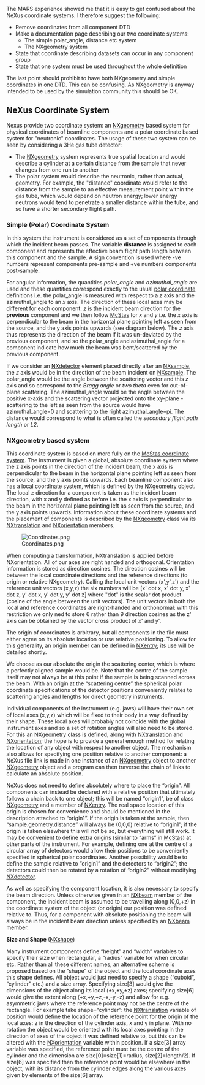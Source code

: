 The MARS experience showed me that it is easy to get confused about the NeXus coordinate systems. I therefore suggest the following:

*Remove coordinates from all component DTD
*Make a documentation page describing our two coordinate systems:
**The simple polar_angle, distance etc system
**The NXgeometry system
*State that coordinate describing datasets can occur in any component group
*State that one system must be used throughout the whole definition

The last point should prohibit to have both NXgeometry and simple coordinates in one DTD. This can be
confusing. As NXgeometry is anyway intended to be used by the simulation community this should be OK.

==NeXus Coordinate System==

Nexus provide two coordinate system: an [[NXgeometry]] based system for physical coordinates of beamline components and a polar coordinate based system for "neutronic" coordinates. The usage of these two system can be seen by considering a 3He gas tube detector:
* The [[NXgeometry]] system represents true spatial location and would describe a cylinder at a certain distance from the sample that never changes from one run to another
* The polar system would describe the neutronic, rather than actual, geometry. For example, the "distance" coordinate would refer to the distance from the sample to an effective measurement point within the gas tube, which would depend on neutron energy; lower energy neutrons would tend to penetrate a smaller distance within the tube, and so have a shorter secondary flight path.

===Simple (Polar) Coordinate System===
In this system the instrument is considered as a set of components through which the incident beam passes. The variable '''distance''' is assigned to each component and represents the effective beam flight path length between this component and the sample. A sign convention is used where -ve numbers represent components pre-sample and +ve numbers components post-sample.

For angular information, the quantities ''polar_angle'' and ''azimuthal_angle'' are used and these quantities correspond exactly to the usual [http://en.wikipedia.org/wiki/Polar_coordinates polar coordinate] definitions i.e. the polar_angle is measured with respect to a ''z'' axis and the azimuthal_angle to an ''x'' axis. The direction of these local axes may be different for each component: ''z'' is the incident beam direction for the '''previous''' component and we then follow [http://mcstas.risoe.dk/ McStas] for ''x'' and ''y'' i.e. the ''x'' axis is perpendicular to the beam in the horizontal plane pointing left as seen from the source, and the y axis points upwards (see diagram below). The ''z'' axis thus represents the direction of the beam if it was un-deviated by the previous component, and so the polar_angle and azimuthal_angle for a component indicate how much the beam was bent/scattered by the previous component. 

If we consider an [[NXdetector]] element placed directly after an [[NXsample]], the ''z'' axis would be in the direction of the beam incident on [[NXsample]]. The polar_angle would be the angle between the scattering vector and this ''z'' axis and so correspond to the ''Bragg angle'' or ''two theta'' even for out-of-plane scattering. The azimuthal_angle would be the angle between the positive x-axis and the scattering vector projected onto the xy-plane - scattering to the left as seen from the source would have azimuthal_angle=0 and scattering to the right azimuthal_angle=pi. The distance would correspond to what is often called the ''secondary flight path length'' or ''L2''.

===NXgeometry based system===
 
This coordinate system is based on more fully on the [http://mcstas.risoe.dk/ McStas coordinate system]. The instrument is given a global, absolute coordinate system where the z axis points in the direction of the incident beam, the x axis is perpendicular to the beam in the horizontal plane pointing left as seen from the source, and the y axis points upwards. Each beamline component also has a local coordinate system, which is defined by the [[NXgeometry]] object. The local z direction for a component is taken as the incident beam direction, with x and y defined as before i.e. the x axis is perpendicular to the beam in the horizontal plane pointing left as seen from the source, and the y axis points upwards. Information about these coordinate systems and the placement of components is described by the [[NXgeometry]] class via its [[NXtranslation]] and [[NXorientation]] members.

[[Image:Coordinates.png]]

When computing a transformation, NXtranslation is applied before NXorientation. All of our axes are right handed and orthogonal. Orientation information is stored as direction cosines. The direction cosines will be between the local coordinate directions and the reference directions (to origin or relative NXgeometry). Calling the local unit vectors (x',y',z') and the reference unit vectors (x,y,z) the six numbers will be [x' dot x, x' dot y, x' dot z, y' dot x, y' dot y, y' dot z] where "dot" is the scalar dot product (cosine of the angle between the unit vectors). The unit vectors in both the local and reference coordinates are right-handed and orthonormal: with this restriction we only ned to store 6 rather than 9 direction cosines as the z' axis can be obtained by the vector cross product of x' and y'. 

The origin of coordinates is arbitrary, but all components in the file must either agree on its absolute
location or use relative positioning. To allow for this generality, an origin
member can be defined in [[NXentry]]; its use will be detailed shortly.

We choose as our absolute the origin the scattering center, which is where a perfectly aligned sample would be. Note that the centre of the sample itself may not always be at this point if the sample is being scanned across the beam. With an origin at the “scattering centre” the spherical polar coordinate specifications of the detector positions conveniently relates to scattering angles and lengths for direct geometry instruments. 

Individual components of the instrument (e.g. jaws) will have their own set of local axes (x,y,z) which
will be fixed to their body in a way defined by their shape. These local axes will probably not coincide
with the global instrument axes and so a set of rotation angles will also need to be stored. For this an
[[NXgeometry]] class is defined, along with [[NXtranslation]] and [[NXorientation]]; the hope is to provide a
general enough method for relating the location of any object with respect to another object. The
mechanism also allows for specifying one position relative to another component: a NeXus file link is
made in one instance of an [[NXgeometry]] object to another [[NXgeometry]] object and a program can then
traverse the chain of links to calculate an absolute position.



NeXus does not need to define absolutely where to place the “origin”. All components can instead be
declared with a relative position that ultimately follows a chain back to one object; this will be named
“origin1”, be of class [[NXgeometry]] and a member of [[NXentry]]. The real space location of this origin is
chosen for convenience and should be mentioned in the description attached to “origin1”. If the origin
is taken at the sample, then “sample.geometry.distance” will always be (0,0,0) relative to “origin1”; if
the origin is taken elsewhere this will not be so, but everything will still work. It may be convenient to
define extra origins (similar to “arms” in [http://mcstas.risoe.dk/ McStas]) at other parts of the instrument. For example,
defining one at the centre of a circular array of detectors would allow their positions to be conveniently
specified in spherical polar coordinates. Another possibility would be to define the sample relative to
“origin1” and the detectors to “origin2”; the detectors could then be rotated by a rotation of “origin2”
without modifying [[NXdetector]].

As well as specifying the component location, it is also necessary to specify the beam direction. Unless
otherwise given in an [[NXbeam]] member of the component, the incident beam is assumed to be
travelling along (0,0,+z) in the coordinate system of the object (or origin) our position was defined
relative to. Thus, for a component with absolute positioning the beam will always be in the incident
beam direction unless specified by an [[NXbeam]] member.

'''Size and Shape''' ([[NXshape]])

Many instrument components define “height” and “width” variables to specify their size when
rectangular, a “radius” variable for when circular etc. Rather than all these different names, an
alternative scheme is proposed based on the “shape” of the object and the local coordinate axes this
shape defines. All object would just need to specify a shape (“cuboid”, “cylinder” etc.) and a size
array. Specifying size[3] would give the dimensions of the object along its local (±x,±y,±z) axes;
specifying size[6] would give the extent along (+x,+y,+z,-x,-y,-z) and allow for e.g. asymmetric jaws
where the reference point may not be the centre of the rectangle. For example take shape=“cylinder”:
the [[NXtranslation]] variable of position would define the location of the reference point for the origin of
the local axes: z in the direction of the cylinder axis, x and y in plane. With no rotation the object
would be oriented with its local axes pointing in the direction of axes of the object it was defined
relative to, but this can be altered with the [[NXorientation]] variable within position. If a size[3] array
variable was specified, the reference point must be the centre of the cylinder and the dimension are
size[0]=size[1]=radius, size[2]=length/2). If size[6] was specified then the reference point would be
elsewhere in the object, with its distance from the cylinder edges along the various axes given by
elements of the size[6] array.
